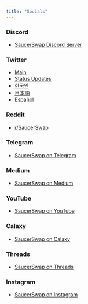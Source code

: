 ```yaml
---
title: "Socials"
---
```


### **Discord**

- [SaucerSwap Discord Server](https://saucerswap.finance/discord)

### Twitter

- [Main](https://twitter.com/SaucerSwapLabs)
- [Status Updates](https://twitter.com/SaucerStatus)
- [한국인](https://twitter.com/SaucerswapK)
- [日本語](https://twitter.com/SaucerswapJ)
- [Español](https://twitter.com/SaucerSwapEs)

### **Reddit**

- [r/SaucerSwap](https://www.reddit.com/r/SaucerSwap)

### **Telegram**

- [SaucerSwap on Telegram](https://t.me/SaucerSwapLabs)

### **Medium**

- [SaucerSwap on Medium](https://medium.com/@saucerswap)

### **YouTube**

- [SaucerSwap on YouTube](https://www.youtube.com/@saucerswap)

### Calaxy

- [SaucerSwap on Calaxy](https://calaxy.com/@SaucerSwapLabs)

### **Threads**

- [SaucerSwap on Threads](https://www.threads.net/@saucerswaplabs)

### **Instagram**

- [SaucerSwap on Instagram](https://www.instagram.com/saucerswaplabs/)